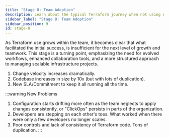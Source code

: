 ```yaml
---
title: "Stage 8: Team Adoption"
description: Learn about the typical Terraform journey when not using Atmos.
sidebar_label: "Stage 8: Team Adoption"
sidebar_position: 9
id: stage-8
---
```


As Terraform use grows within the team, it becomes clear that what facilitated the initial success, is insufficient for the next level of growth and teamwork. This stage is a turning point, emphasizing the need for evolved workflows, enhanced collaboration tools, and a
more structured approach to managing scalable infrastructure projects.

1. Change velocity increases dramatically.
2. Codebase increases in size by 10x (but with lots of duplication).
3. New SLA/Commitment to keep it all running all the time.

:::warning New Problems
1. Configuration starts drifting more often as the team neglects to apply changes consistently, or "ClickOps" persists in parts of the organization.
2. Developers are stepping on each other's toes. What worked when there were only a few developers no longer scales.
3. Poor controls and lack of consistency of Terraform code. Tons of duplication.
:::
